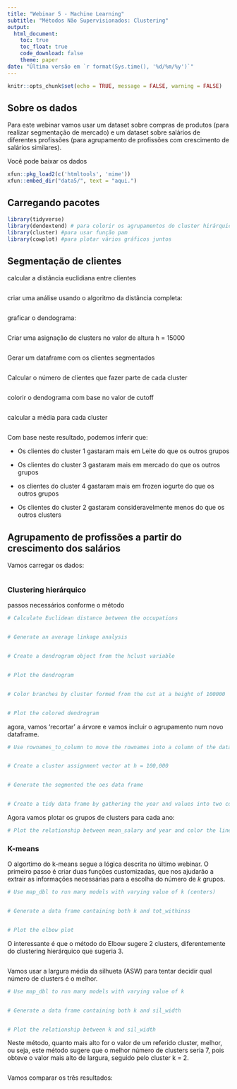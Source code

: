 ```yaml
---
title: "Webinar 5 - Machine Learning"
subtitle: "Métodos Não Supervisionados: Clustering"
output: 
  html_document:
    toc: true
    toc_float: true
    code_download: false
    theme: paper
date: "Última versão em `r format(Sys.time(), '%d/%m/%y')`"
---
```


```r
knitr::opts_chunk$set(echo = TRUE, message = FALSE, warning = FALSE)
```

## Sobre os dados

Para este webinar vamos usar um dataset sobre compras de produtos (para realizar segmentação de mercado) e um dataset sobre salários de diferentes profissões (para agrupamento de profissões com crescimento de salários similares).

Você pode baixar os dados
```r
xfun::pkg_load2(c('htmltools', 'mime'))
xfun::embed_dir("data5/", text = "aqui.")

```

## Carregando pacotes

```r

library(tidyverse)
library(dendextend) # para colorir os agrupamentos do cluster hirárquico
library(cluster) #para usar função pam
library(cowplot) #para plotar vários gráficos juntos

```

## Segmentação de clientes

calcular a distância euclidiana entre clientes

```r

```

criar uma análise usando o algoritmo da distância completa:

```r


```

graficar o dendograma:

```r


```

Criar uma asignação de clusters no valor de altura h = 15000

```r

```

Gerar um dataframe com os clientes segmentados

```r

```

Calcular o número de clientes que fazer parte de cada cluster

```r


```

colorir o dendograma com base no valor de cutoff

```r


```


calcular a média para cada cluster

```r


```

Com base neste resultado, podemos inferir que:

* Os clientes do cluster 1 gastaram mais em Leite do que os outros grupos

* Os clientes do cluster 3 gastaram mais em mercado do que os outros grupos

* os clientes do cluster 4 gastaram mais em frozen iogurte do que os outros grupos

* Os clientes do cluster 2 gastaram consideravelmente menos do que os outros clusters



## Agrupamento de profissões a partir do crescimento dos salários

Vamos carregar os dados:

```r

```

### Clustering hierárquico

passos necessários conforme o método

```r
# Calculate Euclidean distance between the occupations


# Generate an average linkage analysis 


# Create a dendrogram object from the hclust variable


# Plot the dendrogram


# Color branches by cluster formed from the cut at a height of 100000


# Plot the colored dendrogram

```


agora, vamos 'recortar' a árvore e vamos incluir o agrupamento num novo dataframe.

```r

# Use rownames_to_column to move the rownames into a column of the data frame


# Create a cluster assignment vector at h = 100,000


# Generate the segmented the oes data frame


# Create a tidy data frame by gathering the year and values into two columns


```

Agora vamos plotar os grupos de clusters para cada ano:

```r

# Plot the relationship between mean_salary and year and color the lines by the assigned cluster


```


### K-means

O algortimo do k-means segue a lógica descrita no último webinar. O primeiro passo é criar duas funções customizadas, que nos ajudarão a extrair as informações necessárias para a escolha do número de $k$ grupos.

```r

# Use map_dbl to run many models with varying value of k (centers)


# Generate a data frame containing both k and tot_withinss


# Plot the elbow plot

```

O interessante é que o método do Elbow sugere 2 clusters, diferentemente do clustering hierárquico que sugeria 3.

```r


```


Vamos usar a largura média da silhueta (ASW) para tentar decidir qual número de clusters é o melhor.

```r


# Use map_dbl to run many models with varying value of k


# Generate a data frame containing both k and sil_width


# Plot the relationship between k and sil_width


```

Neste método, quanto mais alto for o valor de um referido cluster, melhor, ou seja, este método sugere que o melhor número de clusters seria 7, pois obteve o valor mais alto de largura, seguido pelo cluster k = 2.

```r


```


Vamos comparar os três resultados:

```r



```

